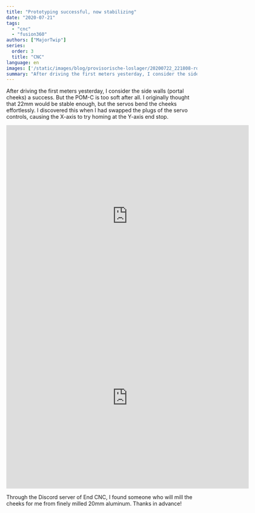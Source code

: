 ```yaml
---
title: "Prototyping successful, now stabilizing"
date: "2020-07-21"
tags: 
  - "cnc"
  - "fusion360"
authors: ["MajorTwip"]
series:
  order: 3
  title: "CNC"
language: en
images: ['/static/images/blog/provisorische-loslager/20200722_221808-rotated.jpg']
summary: "After driving the first meters yesterday, I consider the side walls (portal cheeks) a success. But the POM-C is too soft after all. I originally thought that 22mm would be stable enough, but the servos bend the cheeks effortlessly. I discovered this when I had swapped the plugs of the servo controls, causing the X-axis to try homing at the Y-axis end stop."
---
```

After driving the first meters yesterday, I consider the side walls (portal cheeks) a success. But the POM-C is too soft after all. I originally thought that 22mm would be stable enough, but the servos bend the cheeks effortlessly. I discovered this when I had swapped the plugs of the servo controls, causing the X-axis to try homing at the Y-axis end stop.

<iframe src="https://myhub.autodesk360.com/ue28505a9/shares/public/SH919a0QTf3c32634dcfdf3864e03e964383?mode=embed" width="640" height="480" allowfullscreen="true" webkitallowfullscreen="true" mozallowfullscreen="true" frameborder="0"></iframe>

<iframe src="https://myhub.autodesk360.com/ue28505a9/shares/public/SH919a0QTf3c32634dcfcc8fda75831e61de?mode=embed" width="640" height="480" allowfullscreen="true" webkitallowfullscreen="true" mozallowfullscreen="true" frameborder="0"></iframe>

Through the Discord server of End CNC, I found someone who will mill the cheeks for me from finely milled 20mm aluminum. Thanks in advance!
